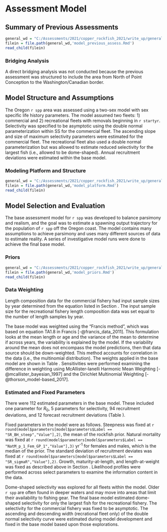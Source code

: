 # Assessment Model

## Summary of Previous Assessments 

```r
general_wd = "C:/Assessments/2021/copper_rockfish_2021/write_up/general_text"
filein = file.path(general_wd,'model_previous_assess.Rmd')
read_child(filein)
```

### Bridging Analysis

A direct bridging analysis was not conducted because the previous assessment was structured to include the area from North of Point Conception to the Washington/Canadian border.  


## Model Structure and Assumptions

The Oregon `r spp` area was assessed using a two-sex model with sex specific life history parameters.  The model assumed two fleets: 1) commercial and 2) recreational fleets with removals beginning in `r startyr`. Selectivity was specified to be asymptotic using the double normal parameterization within SS for the commercial fleet. The ascending slope and size of maximum selectivity parameters were estimated for the commercial fleet.  The recreational fleet also used a double normal parameterization but was allowed to estimate reduced selectivity for the largest fish (i.e., allowed to be dome-shaped). Annual recruitment deviations were estimated within the base model. 

### Modeling Platform and Structure

```r
general_wd = "C:/Assessments/2021/copper_rockfish_2021/write_up/general_text"
filein = file.path(general_wd,'model_platform.Rmd')
read_child(filein)
``` 

## Model Selection and Evaluation

The base assessment model for `r spp` was developed to balance parsimony and realism, and the goal was to estimate a spawning output trajectory for the population of `r spp` off the Oregon coast. The model contains many assumptions to achieve parsimony and uses many different sources of data to estimate reality. A series of investigative model runs were done to achieve the final base model.


### Priors

```r
general_wd = "C:/Assessments/2021/copper_rockfish_2021/write_up/general_text"
filein = file.path(general_wd,'model_priors.Rmd')
read_child(filein)
```  

### Data Weighting

Length composition data for the commercial fishery had input sample sizes by year determined from the equation listed in Section \ref{commercial-fishery}. The input sample size for the recreational fishery length composition data was set equal to the number of length samples by year.   

The base  model was weighted using the "Francis method", which was based on equation TA1.8 in Francis [-@francis_data_2011]. This formulation looks at the mean length or age and the variance of the mean to determine if across years, the variability is explained by the model. If the variability around the mean does not encompass the model predictions, then that data source should be down-weighted. This method accounts for correlation in the data (i.e., the multinomial distribution). The weights applied in the base model are shown in Table \ref{tab:dw}. Sensitivities were performed examining the difference in weighting using McAllister-Ianelli Harmonic Mean Weighting [-@mcallister_bayesian_1997] and the Dirichlet Multinomial Weighting [-@thorson_model-based_2017].

### Estimated and Fixed Parameters

There were 112 estimated parameters in the base model. These included one parameter for $R_0$, 5 parameters for selectivity, 94 recruitment deviations, and 12 forecast recruitment deviations (Table \ref{tab:params}).

Fixed parameters in the model were as follows. Steepness was fixed at `r round(model$parameters[model$parameters$Label == "SR_BH_steep","Value"],2)`, the mean of the rockfish prior. Natural mortality was fixed at `r round(model$parameters[model$parameters$Label == "NatM_p_1_Fem_GP_1","Value"],3)` yr^-1^ for females and males, which is the median of the prior.  The standard deviation of recruitment deviates was fixed at `r round(model$parameters[model$parameters$Label == "SR_sigmaR","Value"],2)`. Growth, maturity-at-length, and length-at-weight was fixed as described above in Section \ref{data}. Likelihood profiles were performed across select parameters to examine the information content in the data. 

Dome-shaped selectivity was explored for all fleets within the model. Older `r spp` are often found in deeper waters and may move into areas that limit their availability to fishing gear. The final base model estimated dome-shaped selectivity for only the largest fish for the recreational fishery. The selectivity for the commercial fishery was fixed to be asymptotic. The ascending and descending width (recrational fleet only) of the double normal selectivity curve were estimated during model development and fixed in the base model based upon those explorations.

